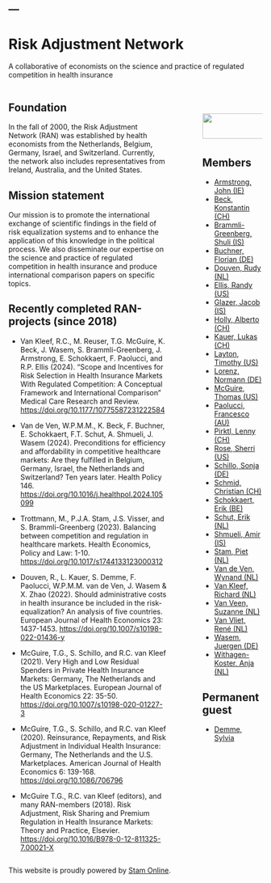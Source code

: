 ---
---

::::::: {#page}

:::::: {#header}
::::: {#headerimg}
# Risk Adjustment Network
:::: {.description}
A collaborative of economists on the science and practice of regulated competition in health insurance
::::
:::::
::::::


:::: columns

::: {.column #content .narrowcolumn width="500px"}
## Foundation

In the fall of 2000, the Risk Adjustment Network (RAN) was established by health economists from the Netherlands, Belgium, Germany, Israel, and Switzerland. Currently, the network also includes representatives from Ireland, Australia, and the United States.

## Mission statement

Our mission is to promote the international exchange of scientific findings in the field of risk equalization systems and to enhance the application of this knowledge in the political process. We also disseminate our expertise on the science and practice of regulated competition in health insurance and produce international comparison papers on specific topics.

## Recently completed RAN-projects (since 2018)

-   Van Kleef, R.C., M. Reuser, T.G. McGuire, K. Beck, J. Wasem, S. Brammli-Greenberg, J. Armstrong, E. Schokkaert, F. Paolucci, and R.P. Ellis (2024). "Scope and Incentives for Risk Selection in Health Insurance Markets With Regulated Competition: A Conceptual Framework and International Comparison" Medical Care Research and Review. [https://doi.org/10.1177/10775587231222584](https://doi.org/10.1177/10775587231222584)

-   Van de Ven, W.P.M.M., K. Beck, F. Buchner, E. Schokkaert, F.T. Schut, A. Shmueli, J. Wasem (2024). Preconditions for efficiency and affordability in competitive healthcare markets: Are they fulfilled in Belgium, Germany, Israel, the Netherlands and Switzerland? Ten years later. Health Policy 146. [https://doi.org/10.1016/j.healthpol.2024.105099](https://doi.org/10.1016/j.healthpol.2024.105099)

-   Trottmann, M., P.J.A. Stam, J.S. Visser, and S. Brammli-Greenberg (2023). Balancing between competition and regulation in healthcare markets. Health Economics, Policy and Law: 1-10. [https://doi.org/10.1017/s1744133123000312](https://doi.org/10.1017/s1744133123000312)

-   Douven, R., L. Kauer, S. Demme, F. Paolucci, W.P.M.M. van de Ven, J. Wasem & X. Zhao (2022). Should administrative costs in health insurance be included in the risk-equalization? An analysis of five countries. European Journal of Health Economics 23: 1437-1453. [https://doi.org/10.1007/s10198-022-01436-y](https://doi.org/10.1007/s10198-022-01436-y)

-   McGuire, T.G., S. Schillo, and R.C. van Kleef (2021). Very High and Low Residual Spenders in Private Health Insurance Markets: Germany, The Netherlands and the US Marketplaces. European Journal of Health Economics 22: 35-50. [https://doi.org/10.1007/s10198-020-01227-3](https://doi.org/10.1007/s10198-020-01227-3)

-   McGuire, T.G., S. Schillo, and R.C. van Kleef (2020). Reinsurance, Repayments, and Risk Adjustment in Individual Health Insurance: Germany, The Netherlands and the U.S. Marketplaces. American Journal of Health Economics 6: 139-168. [https://doi.org/10.1086/706796](https://doi.org/10.1086/706796)

-   McGuire T.G., R.C. van Kleef (editors), and many RAN-members (2018). Risk Adjustment, Risk Sharing and Premium Regulation in Health Insurance Markets: Theory and Practice, Elsevier. [https://doi.org/10.1016/B978-0-12-811325-7.00021-X](https://doi.org/10.1016/B978-0-12-811325-7.00021-X)
:::

::: {.column width="45px"}
<!-- empty column to create gap -->
:::

::: {.column width="190px"}
![](images/RANlogo.jpg){width=200 height=50 style="border:0; margin-top:40px; margin-bottom:5px;"}

## Members

-   [Armstrong, John (IE)](https://ie.linkedin.com/in/john-armstrong-ba22a31)
-   [Beck, Konstantin (CH)](https://www.unilu.ch/fakultaeten/wf/professuren/titularprof-dr-konstantin-beck/)
-   [Brammli-Greenberg, Shuli (IS)](https://sites.google.com/view/shuli-brammli-greenberg)
-   [Buchner, Florian (DE)](http://mitarbeiter.fh-kaernten.at/florianbuchner/)
-   [Douven, Rudy (NL)](http://www.cpb.nl/en/staff/rudy-douven)
-   [Ellis, Randy (US)](http://blogs.bu.edu/ellisrp/)
-   [Glazer, Jacob (IS)](https://en-coller.tau.ac.il/profile/glazer)
-   [Holly, Alberto (CH)](https://www.linkedin.com/in/alberto-holly-71555410)
-   [Kauer, Lukas (CH)](https://www.unilu.ch/fakultaeten/gmf/professuren/lehr-und-forschungsbeauftragte/lukas-kauer-phd/)
-   [Layton, Timothy (US)](https://hcp.hms.harvard.edu/people/timothy-j-layton)
-   [Lorenz, Normann (DE)](https://www.uni-trier.de/universitaet/fachbereiche-faecher/fachbereich-iv/faecher/volkswirtschaftslehre/professuren/sozialpolitik/personen/prof-dr-normann-lorenz/forschung)
-   [McGuire, Thomas (US)](http://www.hcp.med.harvard.edu/faculty/core/thomas-mcguire-phd)
-   [Paolucci, Francesco (AU)](https://www.newcastle.edu.au/profile/francesco-paolucci)
-   [Pirktl, Lenny (CH)](https://www.linkedin.com/in/lenny-pirktl-18835827)
-   [Rose, Sherri (US)](https://profiles.stanford.edu/sherrirose)
-   [Schillo, Sonja (DE)](https://www.linkedin.com/in/sonja-schillo-8b18a810/)
-   [Schmid, Christian (CH)](https://www.css.ch/en/institute/about-us/team/christian-schmid.html)
-   [Schokkaert, Erik (BE)](http://www.kuleuven.be/wieiswie/nl/person/00009398)
-   [Schut, Erik (NL)](https://www.eur.nl/eshpm/people/erik-schut)
-   [Shmueli, Amir (IS)](https://www.israelhpr.org.il/en/organization/prof-amir-shmueli/)
-   [Stam, Piet (NL)](https://vu.nl/en/research/scientists/piet-stam)
-   [Van de Ven, Wynand (NL)](https://www.eur.nl/eshpm/people/wynand-van-de-ven)
-   [Van Kleef, Richard (NL)](http://www.richardvankleef.com/)
-   [Van Veen, Suzanne (NL)](https://www.linkedin.com/in/suzanne-van-veen-wubben-93961119)
-   [Van Vliet, René (NL)](https://www.eur.nl/eshpm/people/rene-van-vliet/)
-   [Wasem, Juergen (DE)](https://www.mm.wiwi.uni-due.de/team/lehrstuhlinhaber/juergen-wasem/)
-   [Withagen-Koster, Anja (NL)](https://www.eur.nl/eshpm/people/anja-withagen-koster)

## Permanent guest

-   [Demme, Sylvia](https://www.linkedin.com/in/dr-sylvia-demme-1b5457113/)
:::

::::

:::: {#footer}
This website is proudly powered by [Stam Online](http://www.stamonline.nl/).
::::

:::::::
